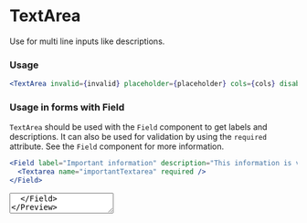 
# TextArea
Use for multi line inputs like descriptions.

### Usage

```jsx
<TextArea invalid={invalid} placeholder={placeholder} cols={cols} disabled={disabled} />
```

### Usage in forms with Field

`TextArea` should be used with the `Field` component to get labels and descriptions. It can also be used for validation by using the `required` attribute. See the `Field` component for more information.

```jsx
<Field label="Important information" description="This information is very important, so you really need to fill it in">
  <Textarea name="importantTextarea" required />
</Field>
```

<Preview>
  <Field label="Important information" description="This information is very important, so you really need to fill it in">
    <Textarea name="importantTextarea" required />
  </Field>
</Preview>

<Props of={TextArea} />
